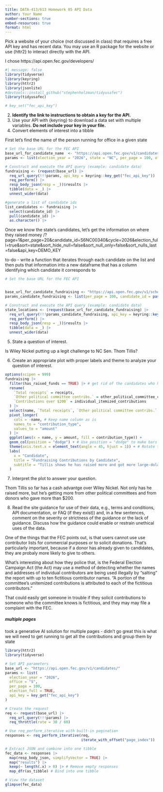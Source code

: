 ```yaml
---
title: DATA-413/613 Homework 05 API Data
author: Your Name
number-sections: true
embed-resources: true
format: html
---
```





Pick a website of your choice (not discussed in class) that requires a free API key and has recent data. You may use an R package for the website or use {httr2} to interact directly with the API.

I chose https://api.open.fec.gov/developers/



```r
#| message: false
library(tidyverse)
library(keyring)
library(httr2)
library(jsonlite)
#devtools::install_github("stephenholzman/tidyusafec") 
library(tidyusafec)
```



```r
# key_set("fec_api_key")
```

2.  **Identify the link to instructions to obtain a key for the API.**\
3.  Use your API with {keyring} to download a data set with multiple variables. **Do not include your key in your file.**
4.  Convert elements of interest into a tibble

First let's find the name of the person running for office in a given state

```r
# Set the base URL for the FEC API
base_url_for_candidate_name  <- "https://api.open.fec.gov/v1/candidates/totals/"
params <- list(election_year = "2026", state = "NC", per_page = 100, office = "S", election_full = TRUE, is_active_candidate = TRUE, has_raised_funds = TRUE)

# Construct and execute the API query (example: candidate data)
fundraising <- (request(base_url) |>
  req_url_query(!!!params, api_key = keyring::key_get("fec_api_key")) |>
  req_perform() |>
  resp_body_json(resp = _))$results |>
  tibble(data = _) |>
  unnest_wider(data)

#generate a list of candidate ids 
list_candidates <- fundraising |> 
  select(candidate_id) |> 
  pull(candidate_id) |> 
  as.character() |> 

```

Once we know the state's candidates, let's get the information on where they raised money
/?page=1&per_page=20&candidate_id=S6NC00340&cycle=2026&election_full=true&sort=state&sort_hide_null=false&sort_null_only=false&sort_nulls_last=false&api_key=DEMO_KEY

to-do - write a function that iterates through each candidate on the list and then puts that information into a new dataframe that has a column identifying which candidate it corresponds to

```r
# Set the base URL for the FEC API


base_url_for_candidate_fundraising <- "https://api.open.fec.gov/v1/schedules/schedule_a/by_state/by_candidate"
params_candidate_fundraising <- list(per_page = 100, candidate_id = paste(list_candidates, collapse = ","), election_full = TRUE, sort = "state")

# Construct and execute the API query (example: candidate data)
state_locations <- (request(base_url_for_candidate_fundraising) |>
  req_url_query(!!!params_candidate_fundraising, api_key = keyring::key_get("fec_api_key")) |>
  req_perform() |>
  resp_body_json(resp = _))$results |>
  tibble(data = _) |>
  unnest_wider(data)


```



5.  State a question of interest.

Is Wiley Nickel putting up a legit challenge to NC Sen. Thom Tillis?

6.  Create an appropriate plot with proper labels and theme to analyze your question of interest.

```r
options(scipen = 999)
fundraising |>
  filter(has_raised_funds == TRUE) |> # get rid of the candidates who haven't raised money
  rename(
    `Total receipts` = receipts,
    `Other political committee contribs.` = other_political_committee_contributions,
    `Contributions over $200` = individual_itemized_contributions
  ) |>
  select(name, `Total receipts`, `Other political committee contribs.`, `Contributions over $200`) |>
  pivot_longer(
    cols = -name, # Keep name column as is
    names_to = "contribution_type",
    values_to = "amount"
  ) |>
  ggplot(aes(x = name, y = amount, fill = contribution_type)) +
  geom_col(position = "dodge") + # Use position = "dodge" to make bars next to each other
  theme(axis.text.x = element_text(angle = 45, hjust = 1)) + # Rotate the x-axis labels for better readability
  labs(
    x = "Candidate",
    title = "Fundraising Contributions by Candidate",
    subtitle = "Tillis shows he has raised more and got more large-dolar contributions than Nickel",
  )
```



7.  Interpret the plot to answer your question.

Thom Tillis so far has a cash advantge over Wiley Nickel. Not only has he raised more, but he's getting more from other political committees and from donors who gave more than $200.

8.  Read the site guidance for use of their data, e.g., terms and conditions, API documentation, or FAQ (if they exist)) and, in a few sentences, comment on the severity or strictness of the guidance or the lack of guidance. Discuss how the guidance could enable or restrain unethical uses of the data.

One of the things that the FEC points out, is that users cannot use use contributor lists for commercial purposes or to solicit donations. That's particularly important, because if a donor has already given to candidates, they are probaly more likely to give to others.

What's interesting about how they police that, is the Federal Election Campaign Act (the Act) may use a method of detecting whether the names and addresses of individual contributors are being used illegally by “salting” the report with up to ten fictitious contributor names. "A portion of the committee's unitemized contributions is attributed to each of the fictitious contributors."

That could easily get someone in trouble if they solicit contributions to someone who the committee knows is fictitious, and they may may file a complaint with the FEC.


##### multiple pages 

took a generative AI solution for multiple pages - didn't go great 
this is what we will need to get running to get all the contributions and group them by state 

```r
library(httr2)
library(tidyverse)

# Set API parameters
base_url <- "https://api.open.fec.gov/v1/candidates/"
params <- list(
  election_year = "2026",
  office = "S",
  per_page = 100,
  election_full = TRUE,
  api_key = key_get("fec_api_key")
)

# Create the request
req <- request(base_url) |> 
  req_url_query(!!!params) |> 
  req_throttle(rate = 30 / 60)

# Use req_perform_iterative with built-in pagination
responses <- req_perform_iterative(req, 
                                   iterate_with_offset("page_index"))

# Extract JSON and combine into one tibble
fec_data <- responses |>
  map(resp_body_json, simplifyVector = TRUE) |> 
  map("results") |> 
  keep(~ length(.x) > 0) |> # Remove empty responses
  map_dfr(as_tibble) # Bind into one tibble

# View the dataset
glimpse(fec_data)

```
